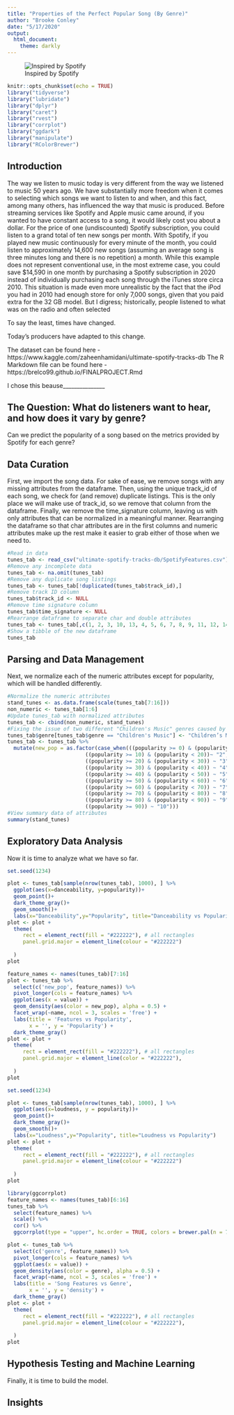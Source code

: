 ```yaml
---
title: "Properties of the Perfect Popular Song (By Genre)"
author: "Brooke Conley"
date: "5/17/2020"
output: 
  html_document:
    theme: darkly
---
```

![Inspired by Spotify](spoty.png)
</center>



```r
knitr::opts_chunk$set(echo = TRUE)
library("tidyverse")
library("lubridate")
library("dplyr")
library("caret")
library("rvest")
library("corrplot")
library("ggdark")
library("manipulate")
library("RColorBrewer")
```



## Introduction

The way we listen to music today is very different from the way we listened to music 50 years ago. We have substantially more freedom when it comes to selecting which songs we want to listen to and when, and this fact, among many others, has influenced the way that music is produced. Before streaming services like Spotify and Apple music came around, if you wanted to have constant access to a song, it would likely cost you about a dollar. For the price of one (undiscounted) Spotify subscription, you could listen to a grand total of ten new songs per month. With Spotify, if you played new music continuously for every minute of the month, you could listen to approximately 14,600 new songs (assuming an average song is three minutes long and there is no repetition) a month. While this example does not represent conventional use, in the most extreme case, you could save $14,590 in one month by purchasing a Spotify subscription in 2020 instead of individually purchasing each song through the iTunes store circa 2010. This situation is made even more unrealistic by the fact that the iPod you had in 2010 had enough store for only 7,000 songs, given that you paid extra for the 32 GB model. But I digress; historically, people listened to what was on the radio and often selected 

To say the least, times have changed. 

Today's producers have adapted to this change. 


The dataset can be found here - https://www.kaggle.com/zaheenhamidani/ultimate-spotify-tracks-db 
The R Markdown file can be found here -
https://brelco99.github.io/FINALPROJECT.Rmd

I chose this beause_______________




## The Question: What do listeners want to hear, and how does it vary by genre? 
Can we predict the popularity of a song based on the metrics provided by Spotify for each genre?

## Data Curation
First, we import the song data. For sake of ease, we remove songs with any missing attributes from the dataframe. Then, using the unique track_id of each song, we check for (and remove) duplicate listings. This is the only place we will make use of track_id, so we remove that column from the dataframe. Finally, we remove the time_signature column, leaving us with only attributes that can be normalized in a meaningful manner. Rearranging the dataframe so that char attributes are in the first columns and numeric attributes make up the rest make it easier to grab either of those when we need to.
```r
#Read in data
tunes_tab <- read_csv("ultimate-spotify-tracks-db/SpotifyFeatures.csv")
#Remove any incomplete data
tunes_tab <- na.omit(tunes_tab)
#Remove any duplicate song listings
tunes_tab <- tunes_tab[!duplicated(tunes_tab$track_id),]
#Remove track ID column
tunes_tab$track_id <- NULL
#Remove time signature column 
tunes_tab$time_signature <- NULL
#Rearrange dataframe to separate char and double attributes
tunes_tab <- tunes_tab[,c(1, 2, 3, 10, 13, 4, 5, 6, 7, 8, 9, 11, 12, 14, 15, 16)]
#Show a tibble of the new dataframe 
tunes_tab

```



## Parsing and Data Management

Next, we normalize each of the numeric attributes except for popularity, which will be handled differently. 
```r
#Normalize the numeric attributes
stand_tunes <- as.data.frame(scale(tunes_tab[7:16]))
non_numeric <- tunes_tab[1:6]
#Update tunes_tab with normalized attributes
tunes_tab <- cbind(non_numeric, stand_tunes)
#Fixing the issue of two different "Children's Music" genres caused by differently formatted apostrophes 
tunes_tab$genre[tunes_tab$genre == "Children's Music"] <- "Children’s Music"
tunes_tab <- tunes_tab %>% 
  mutate(new_pop = as.factor(case_when(((popularity >= 0) & (popularity < 10)) ~ "1",
                         ((popularity >= 10) & (popularity < 20))~ "2",
                         ((popularity >= 20) & (popularity < 30)) ~ "3",
                         ((popularity >= 30) & (popularity < 40)) ~ "4",
                         ((popularity >= 40) & (popularity < 50)) ~ "5",
                         ((popularity >= 50) & (popularity < 60)) ~ "6",
                         ((popularity >= 60) & (popularity < 70)) ~ "7",
                         ((popularity >= 70) & (popularity < 80)) ~ "8",
                         ((popularity >= 80) & (popularity < 90)) ~ "9",
                         ((popularity >= 90)) ~ "10")))
#View summary data of attributes
summary(stand_tunes)
```


## Exploratory Data Analysis

Now it is time to analyze what we have so far. 

```r
set.seed(1234)

plot <- tunes_tab[sample(nrow(tunes_tab), 1000), ] %>%
  ggplot(aes(x=danceability, y=popularity))+
  geom_point()+
  dark_theme_gray()+
  geom_smooth()+
  labs(x="Danceability",y="Popularity", title="Danceability vs Popularity")
plot <- plot +
  theme(
     rect = element_rect(fill = "#222222"), # all rectangles
     panel.grid.major = element_line(colour = "#222222")
   
  )
plot
```

```r
feature_names <- names(tunes_tab)[7:16]
plot <- tunes_tab %>%
  select(c('new_pop', feature_names)) %>%
  pivot_longer(cols = feature_names) %>%
  ggplot(aes(x = value)) +
  geom_density(aes(color = new_pop), alpha = 0.5) +
  facet_wrap(~name, ncol = 3, scales = 'free') +
  labs(title = 'Features vs Popularity',
       x = '', y = 'Popularity') +
  dark_theme_gray()
plot <- plot +
  theme(
     rect = element_rect(fill = "#222222"), # all rectangles
     panel.grid.major = element_line(color = "#222222"),
    
  ) 
plot
```

```r
set.seed(1234)

plot <- tunes_tab[sample(nrow(tunes_tab), 1000), ] %>%
  ggplot(aes(x=loudness, y = popularity))+
  geom_point()+
  dark_theme_gray()+
  geom_smooth()+
  labs(x="Loudness",y="Popularity", title="Loudness vs Popularity")
plot <- plot +
  theme(
     rect = element_rect(fill = "#222222"), # all rectangles
     panel.grid.major = element_line(colour = "#222222")
   
  )
plot
```

```r
library(ggcorrplot)
feature_names <- names(tunes_tab)[6:16]
tunes_tab %>%
  select(feature_names) %>%
  scale() %>%
  cor() %>%
  ggcorrplot(type = "upper", hc.order = TRUE, colors = brewer.pal(n = 7, name = "Spectral")) + dark_theme_gray()

```



```r
plot <- tunes_tab %>%
  select(c('genre', feature_names)) %>%
  pivot_longer(cols = feature_names) %>%
  ggplot(aes(x = value)) +
  geom_density(aes(color = genre), alpha = 0.5) +
  facet_wrap(~name, ncol = 3, scales = 'free') +
  labs(title = 'Song Features vs Genre',
       x = '', y = 'density') +
  dark_theme_gray()
plot <- plot +
  theme(
     rect = element_rect(fill = "#222222"), # all rectangles
     panel.grid.major = element_line(colour = "#222222"),
    
  ) 
plot
```











## Hypothesis Testing and Machine Learning

Finally, it is time to build the model. 




## Insights















